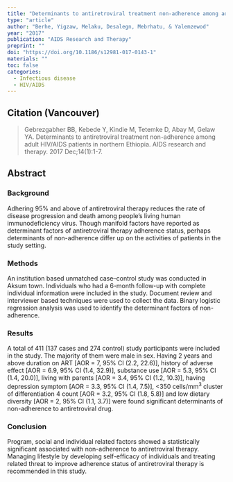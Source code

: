 ```yaml
---
title: "Determinants to antiretroviral treatment non-adherence among adult HIV/AIDS patients in northern Ethiopia."
type: "article"
author: "Berhe, Yigzaw, Melaku, Desalegn, Mebrhatu, & Yalemzewod"
year: "2017"
publication: "AIDS Research and Therapy"
preprint: ""
doi: "https://doi.org/10.1186/s12981-017-0143-1"
materials: ""
toc: false
categories:
  - Infectious disease
  - HIV/AIDS
---
```


## Citation (Vancouver)

> Gebrezgabher BB, Kebede Y, Kindie M, Tetemke D, Abay M, Gelaw YA. Determinants to antiretroviral treatment non-adherence among adult HIV/AIDS patients in northern Ethiopia. AIDS research and therapy. 2017 Dec;14(1):1-7.

## Abstract

### Background

Adhering 95% and above of antiretroviral therapy reduces the rate of disease progression and death among people's living human immunodeficiency virus. Though manifold factors have reported as determinant factors of antiretroviral therapy adherence status, perhaps determinants of non-adherence differ up on the activities of patients in the study setting.

### Methods

An institution based unmatched case--control study was conducted in Aksum town. Individuals who had a 6-month follow-up with complete individual information were included in the study. Document review and interviewer based techniques were used to collect the data. Binary logistic regression analysis was used to identify the determinant factors of non-adherence.

### Results

A total of 411 (137 cases and 274 control) study participants were included in the study. The majority of them were male in sex. Having 2 years and above duration on ART \[AOR = 7, 95% CI (2.2, 22.6)\], history of adverse effect \[AOR = 6.9, 95% CI (1.4, 32.9)\], substance use \[AOR = 5.3, 95% CI (1.4, 20.0)\], living with parents \[AOR = 3.4, 95% CI (1.2, 10.3)\], having depression symptom \[AOR = 3.3, 95% CI (1.4, 7.5)\], \<350 cells/mm^3^ cluster of differentiation 4 count \[AOR = 3.2, 95% CI (1.8, 5.8)\] and low dietary diversity \[AOR = 2, 95% CI (1.1, 3.7)\] were found significant determinants of non-adherence to antiretroviral drug.

### Conclusion

Program, social and individual related factors showed a statistically significant associated with non-adherence to antiretroviral therapy. Managing lifestyle by developing self-efficacy of individuals and treating related threat to improve adherence status of antiretroviral therapy is recommended in this study.
